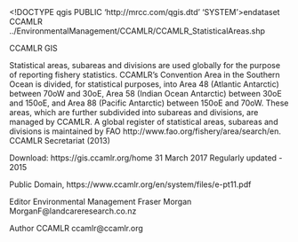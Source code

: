 <!DOCTYPE qgis PUBLIC 'http://mrcc.com/qgis.dtd' 'SYSTEM'><qgis version="3.16.1-Hannover"><language>en</language><type>dataset</type>
<parentidentifier>CCAMLR</parentidentifier>
<identifier>../EnvironmentalManagement/CCAMLR/CCAMLR_StatisticalAreas.shp</identifier>
<title>CCAMLR Statistical Areas, subareas, and divisions</title>
<abstract>
CCAMLR GIS

Statistical areas, subareas and divisions are used globally for the purpose of reporting fishery statistics. CCAMLR's Convention Area in the Southern Ocean is divided, for statistical purposes, into Area 48 (Atlantic Antarctic) between 70oW and 30oE, Area 58 (Indian Ocean Antarctic) between 30oE and 150oE, and Area 88 (Pacific Antarctic) between 150oE and 70oW. These areas, which are further subdivided into subareas and divisions, are managed by CCAMLR. A global register of statistical areas, subareas and divisions is maintained by FAO http://www.fao.org/fishery/area/search/en. CCAMLR Secretariat (2013)

Download:
https://gis.ccamlr.org/home
31 March 2017
Regularly updated - 2015

Public Domain, https://www.ccamlr.org/en/system/files/e-pt11.pdf

Editor
Environmental Management
Fraser Morgan
MorganF@landcareresearch.co.nz

Author
CCAMLR
ccamlr@ccamlr.org
</abstract></qgis>